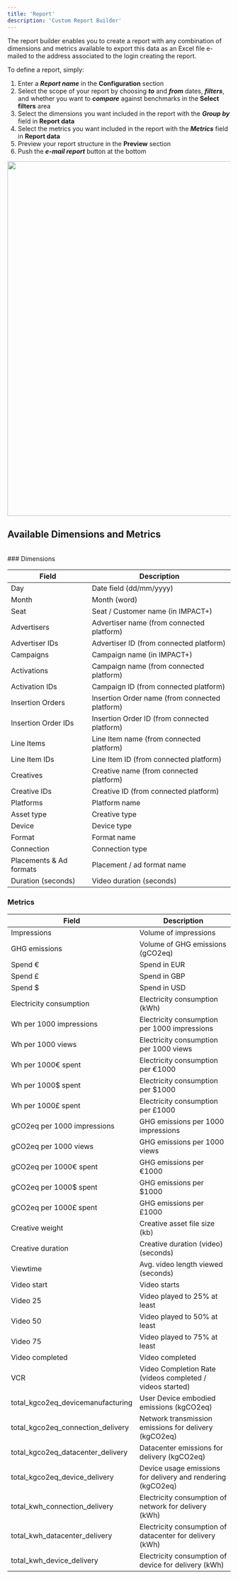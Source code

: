 ```yaml
---
title: 'Report'
description: 'Custom Report Builder'
---
```



The report builder enables you to create a report with any combination of dimensions and metrics available to export this data as an Excel file e-mailed to the address associated to the login creating the report.

To define a report, simply:

1. Enter a ***Report name*** in the **Configuration** section
2. Select the scope of your report by choosing ***to*** and ***from*** dates, ***filters***, and whether you want to ***compare*** against benchmarks in the **Select filters** area
3. Select the dimensions you want included in the report with the ***Group by*** field in **Report data**
4. Select the metrics you want included in the report with the ***Metrics*** field in **Report data**
5. Preview your report structure in the **Preview** section
6. Push the ***e-mail report*** button at the bottom

<img width="800" src="/images/reportfig1.webp" />


<br />

## Available Dimensions and Metrics
<br />
### Dimensions

| Field | Description |
| --- | --- |
| Day | Date field (dd/mm/yyyy) |
| Month | Month (word) |
| Seat | Seat / Customer name (in IMPACT+) |
| Advertisers | Advertiser name (from connected platform) |
| Advertiser IDs | Advertiser ID (from connected platform) |
| Campaigns | Campaign name (in IMPACT+) |
| Activations | Campaign name (from connected platform) |
| Activation IDs | Campaign ID (from connected platform) |
| Insertion Orders | Insertion Order name (from connected platform) |
| Insertion Order IDs | Insertion Order ID (from connected platform) |
| Line Items | Line Item name (from connected platform) |
| Line Item IDs | Line Item ID (from connected platform) |
| Creatives | Creative name (from connected platform) |
| Creative IDs | Creative ID (from connected platform) |
| Platforms | Platform name |
| Asset type | Creative type |
| Device | Device type |
| Format | Format name |
| Connection | Connection type |
| Placements & Ad formats | Placement / ad format name |
| Duration (seconds) | Video duration (seconds) |


### Metrics


| Field | Description |
| --- | --- |
| Impressions | Volume of impressions |
| GHG emissions | Volume of GHG emissions (gCO2eq) |
| Spend € | Spend in EUR |
| Spend £ | Spend in GBP |
| Spend $ | Spend in USD |
| Electricity consumption | Electricity consumption (kWh) |
| Wh per 1000 impressions | Electricity consumption per 1000 impressions  |
| Wh per 1000 views | Electricity consumption per 1000 views |
| Wh per 1000€ spent | Electricity consumption per €1000 |
| Wh per 1000$ spent | Electricity consumption per $1000 |
| Wh per 1000£ spent | Electricity consumption per £1000 |
| gCO2eq per 1000 impressions | GHG emissions per 1000 impressions |
| gCO2eq per 1000 views | GHG emissions per 1000 views |
| gCO2eq per 1000€ spent | GHG emissions per €1000 |
| gCO2eq per 1000$ spent | GHG emissions per $1000 |
| gCO2eq per 1000£ spent | GHG emissions per £1000 |
| Creative weight | Creative asset file size (kb) |
| Creative duration | Creative duration (video) (seconds) |
| Viewtime | Avg. video length viewed (seconds) |
| Video start | Video starts |
| Video 25 | Video played to 25% at least |
| Video 50 | Video played to 50% at least |
| Video 75 | Video played to 75% at least |
| Video completed | Video completed |
| VCR | Video Completion Rate (videos completed / videos started) |
| total_kgco2eq_devicemanufacturing | User Device embodied emissions (kgCO2eq) |
| total_kgco2eq_connection_delivery | Network transmission emissions for delivery (kgCO2eq) |
| total_kgco2eq_datacenter_delivery | Datacenter emissions for delivery (kgCO2eq) |
| total_kgco2eq_device_delivery | Device usage emissions for delivery and rendering (kgCO2eq) |
| total_kwh_connection_delivery | Electricity consumption of network for delivery (kWh) |
| total_kwh_datacenter_delivery | Electricity consumption of datacenter for delivery (kWh) |
| total_kwh_device_delivery | Electricity consumption of device for delivery (kWh) |
